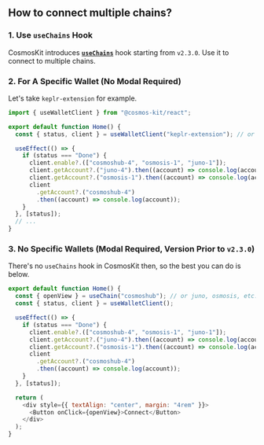 ## How to connect multiple chains?

### 1. Use `useChains` Hook
CosmosKit introduces **[`useChains`](/hooks/use-chains)** hook starting from `v2.3.0`. Use it to connect to multiple chains.

### 2. For A Specific Wallet (No Modal Required)

Let's take `keplr-extension` for example.

```javascript
import { useWalletClient } from "@cosmos-kit/react";

export default function Home() {
  const { status, client } = useWalletClient("keplr-extension"); // or comostation-extension, leap-extension, etc.

  useEffect(() => {
    if (status === "Done") {
      client.enable?.(["cosmoshub-4", "osmosis-1", "juno-1"]);
      client.getAccount?.("juno-4").then((account) => console.log(account));
      client.getAccount?.("osmosis-1").then((account) => console.log(account));
      client
        .getAccount?.("cosmoshub-4")
        .then((account) => console.log(account));
    }
  }, [status]);
  // ...
}
```

### 3. No Specific Wallets (Modal Required, Version Prior to `v2.3.0`)

There's no `useChains` hook in CosmosKit then, so the best you can do is below.

```javascript
export default function Home() {
  const { openView } = useChain("cosmoshub"); // or juno, osmosis, etc.
  const { status, client } = useWalletClient();

  useEffect(() => {
    if (status === "Done") {
      client.enable?.(["cosmoshub-4", "osmosis-1", "juno-1"]);
      client.getAccount?.("juno-4").then((account) => console.log(account));
      client.getAccount?.("osmosis-1").then((account) => console.log(account));
      client
        .getAccount?.("cosmoshub-4")
        .then((account) => console.log(account));
    }
  }, [status]);

  return (
    <div style={{ textAlign: "center", margin: "4rem" }}>
      <Button onClick={openView}>Connect</Button>
    </div>
  );
}
```
